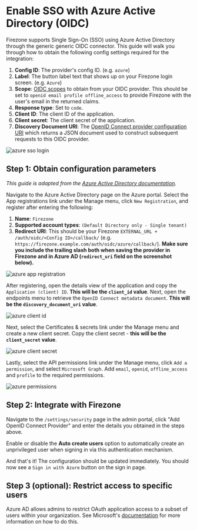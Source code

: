 
# Enable SSO with Azure Active Directory (OIDC)

Firezone supports Single Sign-On (SSO) using Azure Active Directory through the
generic generic OIDC connector. This guide will walk you through how to obtain
the following config settings required for the integration:

1. **Config ID**: The provider's config ID. (e.g. `azure`)
1. **Label**: The button label text that shows up on your Firezone login screen.
   (e.g. `Azure`)
1. **Scope**:
   [OIDC scopes](https://openid.net/specs/openid-connect-basic-1_0.html#Scopes)
   to obtain from your OIDC provider. This should be set to
   `openid email profile offline_access` to provide Firezone with the user's
   email in the returned claims.
1. **Response type**: Set to `code`.
1. **Client ID**: The client ID of the application.
1. **Client secret**: The client secret of the application.
1. **Discovery Document URI**: The
   [OpenID Connect provider configuration URI](https://openid.net/specs/openid-connect-discovery-1_0.html#ProviderConfig)
   which returns a JSON document used to construct subsequent requests to this
   OIDC provider.

<Image className="mx-auto"
  alt="azure sso login"
  src="/images/azure-sso-login.gif"
  width={960}
  height={540}
/>

## Step 1: Obtain configuration parameters

_This guide is adapted from the
[Azure Active Directory documentation](https://docs.microsoft.com/en-us/azure/active-directory/fundamentals/auth-oidc)._

Navigate to the Azure Active Directory page on the Azure portal. Select the App
registrations link under the Manage menu, click `New Registration`, and register
after entering the following:

1. **Name**: `Firezone`
1. **Supported account types**: `(Default Directory only - Single tenant)`
1. **Redirect URI**: This should be your Firezone
   `EXTERNAL_URL + /auth/oidc/<Config ID>/callback/` (e.g.
   `https://firezone.example.com/auth/oidc/azure/callback/`). **Make sure you
   include the trailing slash both when saving the provider in Firezone and in
   Azure AD (`redirect_uri` field on the screenshot below).**

<Image className="mx-auto"
  alt="azure app registration"
  src="/images/azure-app-registration.png"
  width={960}
  height={540}
/>

After registering, open the details view of the application and copy the
`Application (client) ID`. **This will be the `client_id` value**. Next, open
the endpoints menu to retrieve the `OpenID Connect metadata document`. **This
will be the `discovery_document_uri` value**.

<Image className="mx-auto"
  alt="azure client id"
  src="/images/azure-client-id.png"
  width={960}
  height={540}
/>

Next, select the Certificates & secrets link under the Manage menu and create a
new client secret. Copy the client secret - **this will be the `client_secret`
value**.

<Image className="mx-auto"
  alt="azure client secret"
  src="/images/azure-client-secret.png"
  width={960}
  height={540}
/>

Lastly, select the API permissions link under the Manage menu, click
`Add a permission`, and select `Microsoft Graph`. Add `email`, `openid`,
`offline_access` and `profile` to the required permissions.

<Image className="mx-auto"
  alt="azure permissions"
  src="/images/azure-permissions.png"
  width={960}
  height={540}
/>

## Step 2: Integrate with Firezone

Navigate to the `/settings/security` page in the admin portal, click "Add OpenID
Connect Provider" and enter the details you obtained in the steps above.

Enable or disable the **Auto create users** option to automatically create an
unprivileged user when signing in via this authentication mechanism.

And that's it! The configuration should be updated immediately. You should now
see a `Sign in with Azure` button on the sign in page.

## Step 3 (optional): Restrict access to specific users

Azure AD allows admins to restrict OAuth application access to a subset of users
within your organization. See Microsoft's
[documentation](https://docs.microsoft.com/en-us/azure/active-directory/develop/howto-restrict-your-app-to-a-set-of-users)
for more information on how to do this.
